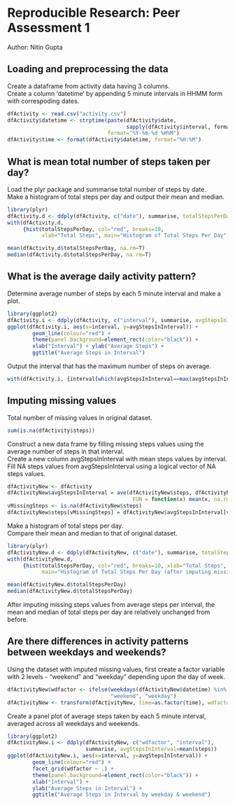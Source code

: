 # Reproducible Research: Peer Assessment 1
Author: Nitin Gupta  
  
  
## Loading and preprocessing the data
Create a dataframe from activity data having 3 columns.  
Create a column 'datetime' by appending 5 minute intervals in HHMM form with correspoding dates.
```r
dfActivity <- read.csv("activity.csv")
dfActivity$datetime <- strptime(paste(dfActivity$date, 
                                      sapply(dfActivity$interval, formatC, width=4, flag=0)),
                                format="%Y-%m-%d %H%M")
dfActivity$time <- format(dfActivity$datetime, format="%H:%M")
```


## What is mean total number of steps taken per day?
Load the plyr package and summarise total number of steps by date.  
Make a histogram of total steps per day and output their mean and median.
```r
library(plyr)
dfActivity.d <- ddply(dfActivity, c("date"), summarise, totalStepsPerDay=sum(steps)) 
with(dfActivity.d, 
     {hist(totalStepsPerDay, col="red", breaks=10, 
           xlab="Total Steps", main="Histogram of Total Steps Per Day")})

mean(dfActivity.d$totalStepsPerDay, na.rm=T)
median(dfActivity.d$totalStepsPerDay, na.rm=T)
```


## What is the average daily activity pattern?
Determine average number of steps by each 5 minute interval and make a plot.
```r
library(ggplot2)
dfActivity.i <- ddply(dfActivity, c("interval"), summarise, avgStepsInInterval=mean(steps, na.rm=T))
ggplot(dfActivity.i, aes(x=interval, y=avgStepsInInterval)) + 
        geom_line(colour="red") + 
        theme(panel.background=element_rect(color="black")) +
        xlab("Interval") + ylab("Average Steps") +
        ggtitle("Average Steps in Interval")
```

Output the interval that has the maximum number of steps on average.
```r
with(dfActivity.i, {interval[which(avgStepsInInterval==max(avgStepsInInterval))]})
```


## Imputing missing values
Total number of missing values in original dataset.
```r
sum(is.na(dfActivity$steps))
```
Construct a new data frame by filling missing steps values using the average number of steps in that interval.  
Create a new column avgStepsInInterval with mean steps values by interval.  
Fill NA steps values from avgStepsInInterval using a logical vector of NA steps values.
```r
dfActivityNew <- dfActivity
dfActivityNew$avgStepsInInterval = ave(dfActivityNew$steps, dfActivityNew$interval, 
                                        FUN = function(x) mean(x, na.rm=T))
vMissingSteps <- is.na(dfActivityNew$steps)
dfActivityNew$steps[vMissingSteps] = dfActivityNew$avgStepsInInterval[vMissingSteps]
```
Make a histogram of total steps per day.  
Compare their mean and median to that of original dataset.
```r
library(plyr)
dfActivityNew.d <- ddply(dfActivityNew, c("date"), summarise, totalStepsPerDay=sum(steps)) 
with(dfActivityNew.d, 
     {hist(totalStepsPerDay, col="red", breaks=10, xlab="Total Steps",
           main="Histogram of Total Steps Per Day (after imputing missing values)")})

mean(dfActivityNew.d$totalStepsPerDay)
median(dfActivityNew.d$totalStepsPerDay)
```
After imputing missing steps values from average steps per interval, the mean and median of total steps per day are relatively unchanged from before.


## Are there differences in activity patterns between weekdays and weekends?
Using the dataset with imputed missing values, first create a factor variable with 2 levels - "weekend" and "weekday" depending upon the day of week.
```r
dfActivityNew$wdfactor <- ifelse(weekdays(dfActivityNew$datetime) %in% c("Saturday","Sunday"),
                                 "weekend", "weekday")
dfActivityNew <- transform(dfActivityNew, time=as.factor(time), wdfactor=as.factor(wdfactor))
```
Create a panel plot of average steps taken by each 5 minute interval, averaged across all weekdays and weekends.
```r
library(ggplot2)
dfActivityNew.i <- ddply(dfActivityNew, c("wdfactor", "interval"), 
                         summarise, avgStepsInInterval=mean(steps))
ggplot(dfActivityNew.i, aes(x=interval, y=avgStepsInInterval)) + 
        geom_line(colour="red") + 
        facet_grid(wdfactor ~ .) + 
        theme(panel.background=element_rect(color="black")) + 
        xlab("Interval") + 
        ylab("Average Steps in Interval") + 
        ggtitle("Average Steps in Interval by weekday & weekend")
```
